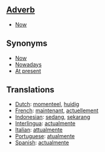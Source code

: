 ==[[Adverb]]==

*[[Now]]

==Synonyms==

*[[Now]]
*[[Nowadays]]
*[[At present]]

==Translations==
*[[Dutch]]: [[momenteel]], [[huidig]]
*[[French]]: [[maintenant]], [[actuellement]]
*[[Indonesian]]: [[sedang]], [[sekarang]]
*[[Interlingua]]: [[actualmente]]
*[[Italian]]: [[attualmente]]
*[[Portuguese]]: [[atualmente]]
*[[Spanish]]: [[actualmente]]